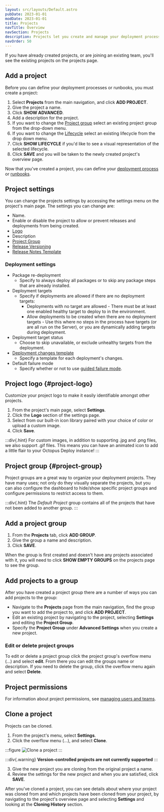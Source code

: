 ```yaml
---
layout: src/layouts/Default.astro
pubDate: 2023-01-01
modDate: 2023-01-01
title: Projects
navTitle: Overview
navSection: Projects
description: Projects let you create and manage your deployment processes, releases, and operations processes.
navOrder: 50
---
```


<Projects />

If you have already created projects, or are joining an existing team, you'll see the existing projects on the projects page.

## Add a project

Before you can define your deployment processes or runbooks, you must create a project:

1. Select **Projects** from the main navigation, and click **ADD PROJECT**.
1. Give the project a name.
1. Click **SHOW ADVANCED**.
1. Add a description for the project.
1. If you want to change the [Project group](/docs/projects/#project-group) select an existing project group from the drop-down menu.
1. If you want to change the [Lifecycle](/docs/releases/lifecycles) select an existing lifecycle from the drop down menu.
1. Click **SHOW LIFECYCLE** if you'd like to see a visual representation of the selected lifecycle.
1. Click **SAVE** and you will be taken to the newly created project's overview page.

Now that you've created a project, you can define your [deployment process](/docs/projects/deployment-process/) or [runbooks](/docs/runbooks).

## Project settings

You can change the projects settings by accessing the settings menu on the project's main page. The settings you can change are:

- Name.
- Enable or disable the project to allow or prevent releases and deployments from being created.
- [Logo](#project-logo)
- Description
- [Project Group](#project-group)
- [Release Versioning](/docs/releases/release-versioning)
- [Release Notes Template](/docs/releases/release-notes/#Release-Notes-Templates)

### Deployment settings

- Package re-deployment
    - Specify to always deploy all packages or to skip any package steps that are already installed.
- Deployment targets
    - Specify if deployments are allowed if there are no deployment targets:
        - Deployments with no target are allowed - There must be at least one enabled healthy target to deploy to in the environment.
        - Allow deployments to be created when there are no deployment targets - Use this where no steps in the process have targets (or are all run on the Server), or you are dynamically adding targets during deployment.
- Deployment target status
    - Choose to skip unavailable, or exclude unhealthy targets from the deployment.
- [Deployment changes template](/docs/releases/deployment-notes/#Templates)
    - Specify a template for each deployment's changes.
- Default failure mode
    - Specify whether or not to use [guided failure mode](/docs/releases/guided-failures).

## Project logo \{#project-logo}

Customize your project logo to make it easily identifiable amongst other projects.

1. From the project's main page, select **Settings**.
2. Click the **Logo** section of the settings page.
3. Select from our built-in icon library paired with your choice of color or upload a custom image.
4. Click **Save**.

:::div{.hint}
For custom images, in addition to supporting .jpg and .png files, we also support .gif files. This means you can have an animated icon to add a little flair to your Octopus Deploy instance!
:::

## Project group \{#project-group}

Project groups are a great way to organize your deployment projects. They have many uses; not only do they visually separate the projects, but you can also configure the dashboard to hide/show specific project groups and configure permissions to restrict access to them.

:::div{.hint}
The *Default Project* group contains all of the projects that have not been added to another group.
:::
## Add a project group

1. From the **Projects** tab, click **ADD GROUP**.
1. Give the group a name and description.
1. Click **SAVE**.

When the group is first created and doesn't have any projects associated with it, you will need to click **SHOW EMPTY GROUPS** on the projects page to see the group.

## Add projects to a group

After you have created a project group there are a number of ways you can add projects to the group:

- Navigate to the **Projects** page from the main navigation, find the group you want to add the project to, and click **ADD PROJECT**.
- Edit an existing project by navigating to the project, selecting **Settings** and editing the **Project Group**.
- Specify the **Project Group** under **Advanced Settings** when you create a new project.

### Edit or delete project groups

To edit or delete a project group click the project group's overflow menu (...) and select **edit**. From there you can edit the groups name or description. If you need to delete the group, click the overflow menu again and select **Delete**.

## Project permissions

For information about project permissions, see [managing users and teams](/docs/security/users-and-teams).

## Clone a project

Projects can be cloned.

1. From the project's menu, select **Settings**.
2. Click the overflow menu (...), and select **Clone**.

:::figure
![Clone a project](/docs/projects/images/clone-project.png "width=500")
:::

:::div{.warning}
**Version-controlled projects are not currently supported**
:::

3. Give the new project you are cloning from the original project a name.
4. Review the settings for the new project and when you are satisfied, click **SAVE**.

After you've cloned a project, you can see details about where your project was cloned from and which projects have been cloned from your project, by navigating to the project's overview page and selecting **Settings** and looking at the **Cloning History** section.
